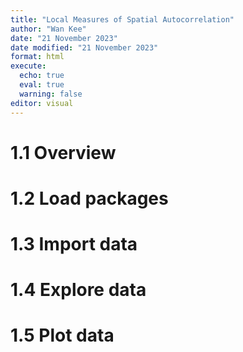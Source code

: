 ```yaml
---
title: "Local Measures of Spatial Autocorrelation"
author: "Wan Kee"
date: "21 November 2023"
date modified: "21 November 2023"
format: html
execute: 
  echo: true
  eval: true
  warning: false
editor: visual
---
```


# 1.1 Overview

# 1.2 Load packages

# 1.3 Import data

# 1.4 Explore data

# 1.5 Plot data
